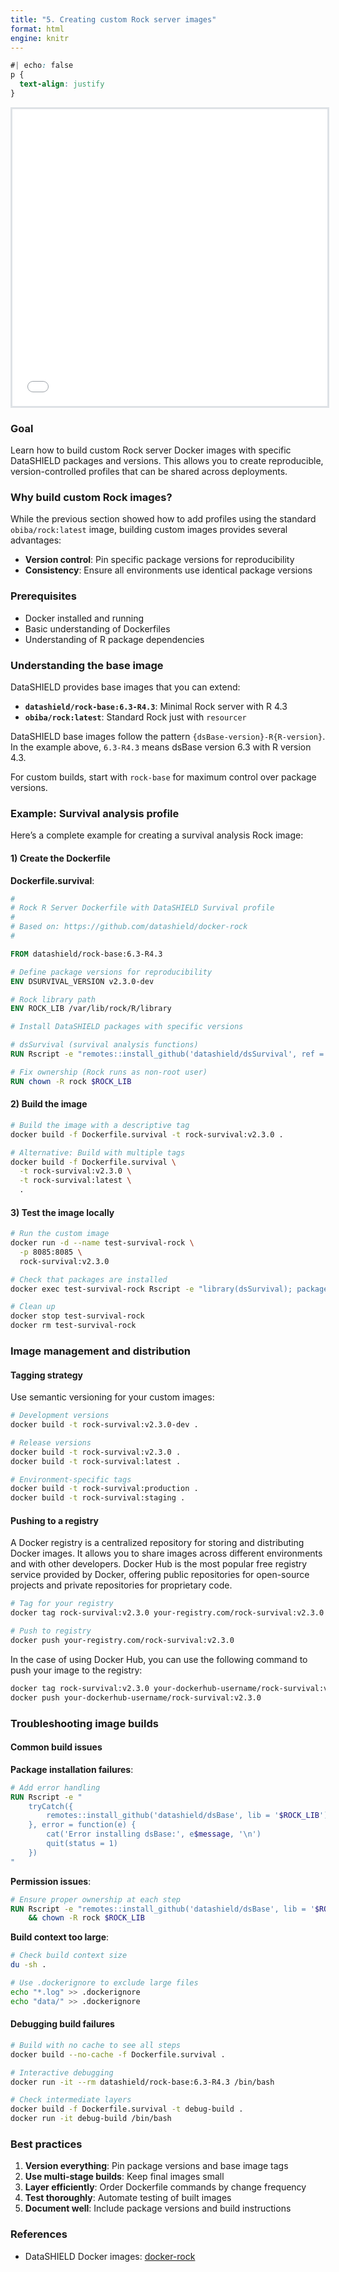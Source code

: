 ```yaml
---
title: "5. Creating custom Rock server images"
format: html
engine: knitr
---
```


```css
#| echo: false
p {
  text-align: justify
}
```

<style>
.slide-deck {
    border: 3px solid #dee2e6;
    width: 100%;
    height: 475px;
}
</style>

<div>
```{=html}

<iframe class="slide-deck" src="slides_build_rock/index.html"></iframe>
```
</div>

### Goal
Learn how to build custom Rock server Docker images with specific DataSHIELD packages and versions. This allows you to create reproducible, version-controlled profiles that can be shared across deployments.

### Why build custom Rock images?
While the previous section showed how to add profiles using the standard `obiba/rock:latest` image, building custom images provides several advantages:

- **Version control**: Pin specific package versions for reproducibility
- **Consistency**: Ensure all environments use identical package versions

### Prerequisites
- Docker installed and running
- Basic understanding of Dockerfiles
- Understanding of R package dependencies

### Understanding the base image

DataSHIELD provides base images that you can extend:

- **`datashield/rock-base:6.3-R4.3`**: Minimal Rock server with R 4.3
- **`obiba/rock:latest`**: Standard Rock just with `resourcer`

::: {.callout-note}
DataSHIELD base images follow the pattern `{dsBase-version}-R{R-version}`. In the example above, `6.3-R4.3` means dsBase version 6.3 with R version 4.3.
:::


For custom builds, start with `rock-base` for maximum control over package versions.

### Example: Survival analysis profile

Here's a complete example for creating a survival analysis Rock image:

#### 1) Create the Dockerfile

**Dockerfile.survival**:
```dockerfile
#
# Rock R Server Dockerfile with DataSHIELD Survival profile
#
# Based on: https://github.com/datashield/docker-rock
#

FROM datashield/rock-base:6.3-R4.3

# Define package versions for reproducibility
ENV DSURVIVAL_VERSION v2.3.0-dev

# Rock library path
ENV ROCK_LIB /var/lib/rock/R/library

# Install DataSHIELD packages with specific versions

# dsSurvival (survival analysis functions)
RUN Rscript -e "remotes::install_github('datashield/dsSurvival', ref = '$DSURVIVAL_VERSION', dependencies = TRUE, upgrade = FALSE, lib = '$ROCK_LIB')"

# Fix ownership (Rock runs as non-root user)
RUN chown -R rock $ROCK_LIB
```

#### 2) Build the image

```bash
# Build the image with a descriptive tag
docker build -f Dockerfile.survival -t rock-survival:v2.3.0 .

# Alternative: Build with multiple tags
docker build -f Dockerfile.survival \
  -t rock-survival:v2.3.0 \
  -t rock-survival:latest \
  .
```

#### 3) Test the image locally

```bash
# Run the custom image
docker run -d --name test-survival-rock \
  -p 8085:8085 \
  rock-survival:v2.3.0

# Check that packages are installed
docker exec test-survival-rock Rscript -e "library(dsSurvival); packageVersion('dsSurvival')"

# Clean up
docker stop test-survival-rock
docker rm test-survival-rock
```

### Image management and distribution

#### Tagging strategy

Use semantic versioning for your custom images:

```bash
# Development versions
docker build -t rock-survival:v2.3.0-dev .

# Release versions
docker build -t rock-survival:v2.3.0 .
docker build -t rock-survival:latest .

# Environment-specific tags
docker build -t rock-survival:production .
docker build -t rock-survival:staging .
```

#### Pushing to a registry

A Docker registry is a centralized repository for storing and distributing Docker images. It allows you to share images across different environments and with other developers. Docker Hub is the most popular free registry service provided by Docker, offering public repositories for open-source projects and private repositories for proprietary code.

```bash
# Tag for your registry
docker tag rock-survival:v2.3.0 your-registry.com/rock-survival:v2.3.0

# Push to registry
docker push your-registry.com/rock-survival:v2.3.0
```

In the case of using Docker Hub, you can use the following command to push your image to the registry:

```bash
docker tag rock-survival:v2.3.0 your-dockerhub-username/rock-survival:v2.3.0
docker push your-dockerhub-username/rock-survival:v2.3.0
```

### Troubleshooting image builds

#### Common build issues

**Package installation failures**:
```dockerfile
# Add error handling
RUN Rscript -e "
    tryCatch({
        remotes::install_github('datashield/dsBase', lib = '$ROCK_LIB')
    }, error = function(e) {
        cat('Error installing dsBase:', e$message, '\n')
        quit(status = 1)
    })
"
```

**Permission issues**:
```dockerfile
# Ensure proper ownership at each step
RUN Rscript -e "remotes::install_github('datashield/dsBase', lib = '$ROCK_LIB')" \
    && chown -R rock $ROCK_LIB
```

**Build context too large**:
```bash
# Check build context size
du -sh .

# Use .dockerignore to exclude large files
echo "*.log" >> .dockerignore
echo "data/" >> .dockerignore
```

#### Debugging build failures

```bash
# Build with no cache to see all steps
docker build --no-cache -f Dockerfile.survival .

# Interactive debugging
docker run -it --rm datashield/rock-base:6.3-R4.3 /bin/bash

# Check intermediate layers
docker build -f Dockerfile.survival -t debug-build .
docker run -it debug-build /bin/bash
```

### Best practices

1. **Version everything**: Pin package versions and base image tags
2. **Use multi-stage builds**: Keep final images small
3. **Layer efficiently**: Order Dockerfile commands by change frequency
4. **Test thoroughly**: Automate testing of built images
5. **Document well**: Include package versions and build instructions

### References

- DataSHIELD Docker images: [docker-rock](https://github.com/datashield/docker-rock)
